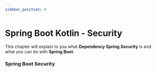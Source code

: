 ```yaml
---
sidebar_position: 6
---
```


# Spring Boot Kotlin - Security

This chapter will explain to you what **Dependency Spring Security** is and what you can do with **Spring Boot**.

### Spring Boot Security